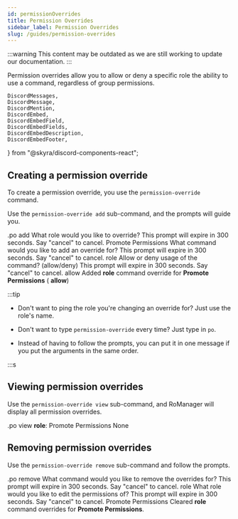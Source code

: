 ```yaml
---
id: permissionOverrides
title: Permission Overrides
sidebar_label: Permission Overrides
slug: /guides/permission-overrides
---
```


:::warning
This content may be outdated as we are still working to update our documentation.
:::

Permission overrides allow you to allow or deny a specific role the ability to use a command, regardless of group permissions.

	DiscordMessages,
	DiscordMessage,
	DiscordMention,
	DiscordEmbed,
	DiscordEmbedField,
	DiscordEmbedFields,
	DiscordEmbedDescription,
	DiscordEmbedFooter,
} from "@skyra/discord-components-react";

## Creating a permission override

To create a permission override, you use the `permission-override` command.

Use the `permission-override add` sub-command, and the prompts will guide you.

<DiscordMessages>
	<DiscordMessage>.po add</DiscordMessage>
	<DiscordMessage
		author="RoManager"
		verified={true}
		bot={true}
		avatar="https://cdn.discordapp.com/avatars/738035113815834746/9c943bdaadc550fc4d7af38c6d2bc8ba.png"
	>
		<DiscordEmbed embedTitle="Prompt" slot="embeds" color="#3498db">
			<DiscordEmbedDescription slot="description">
				What role would you like to override?
			</DiscordEmbedDescription>
			<DiscordEmbedFooter slot="footer">
				This prompt will expire in 300 seconds. Say "cancel" to cancel.
			</DiscordEmbedFooter>
		</DiscordEmbed>
	</DiscordMessage>
	<DiscordMessage>
		<DiscordMention>Promote Permissions</DiscordMention>
	</DiscordMessage>
	<DiscordMessage
		author="RoManager"
		verified={true}
		bot={true}
		avatar="https://cdn.discordapp.com/avatars/738035113815834746/9c943bdaadc550fc4d7af38c6d2bc8ba.png"
	>
		<DiscordEmbed embedTitle="Prompt" slot="embeds" color="#3498db">
			<DiscordEmbedDescription slot="description">
				What command would you like to add an override for?
			</DiscordEmbedDescription>
			<DiscordEmbedFooter slot="footer">
				This prompt will expire in 300 seconds. Say "cancel" to cancel.
			</DiscordEmbedFooter>
		</DiscordEmbed>
	</DiscordMessage>
	<DiscordMessage>role</DiscordMessage>
	<DiscordMessage
		author="RoManager"
		verified={true}
		bot={true}
		avatar="https://cdn.discordapp.com/avatars/738035113815834746/9c943bdaadc550fc4d7af38c6d2bc8ba.png"
	>
		<DiscordEmbed embedTitle="Prompt" slot="embeds" color="#3498db">
			<DiscordEmbedDescription slot="description">
				Allow or deny usage of the command? (allow/deny)
			</DiscordEmbedDescription>
			<DiscordEmbedFooter slot="footer">
				This prompt will expire in 300 seconds. Say "cancel" to cancel.
			</DiscordEmbedFooter>
		</DiscordEmbed>
	</DiscordMessage>
	<DiscordMessage>allow</DiscordMessage>
	<DiscordMessage
		author="RoManager"
		verified={true}
		bot={true}
		avatar="https://cdn.discordapp.com/avatars/738035113815834746/9c943bdaadc550fc4d7af38c6d2bc8ba.png"
	>
		Added <b>role</b> command override for <b>Promote Permissions</b> (
		<b>allow</b>)
	</DiscordMessage>
</DiscordMessages>
<br />

:::tip

- Don't want to ping the role you're changing an override for? Just use the role's name.

- Don't want to type `permission-override` every time? Just type in `po`.

- Instead of having to follow the prompts, you can put it in one message if you put the arguments in the same order.

:::s

## Viewing permission overrides

Use the `permission-override view` sub-command, and RoManager will display all permission overrides.

<DiscordMessages>
	<DiscordMessage>.po view</DiscordMessage>
	<DiscordMessage profile="RoManager">
		<DiscordEmbed
			embedTitle="Group Permission Overrides"
			slot="embeds"
			color="#3498db"
		>
			<DiscordEmbedFields slot="fields">
				<DiscordEmbedField fieldTitle="Allow">
					<b>role</b>: <DiscordMention>Promote Permissions</DiscordMention>
				</DiscordEmbedField>
				<DiscordEmbedField fieldTitle="Deny">None</DiscordEmbedField>
			</DiscordEmbedFields>
		</DiscordEmbed>
	</DiscordMessage>
</DiscordMessages>
<br />

## Removing permission overrides

Use the `permission-override remove` sub-command and follow the prompts.

<DiscordMessages>
	<DiscordMessage>.po remove</DiscordMessage>
	<DiscordMessage
		author="RoManager"
		verified={true}
		bot={true}
		avatar="https://cdn.discordapp.com/avatars/738035113815834746/9c943bdaadc550fc4d7af38c6d2bc8ba.png"
	>
		<DiscordEmbed embedTitle="Prompt" slot="embeds" color="#3498db">
			<DiscordEmbedDescription slot="description">
				What command would you like to remove the overrides for?
			</DiscordEmbedDescription>
			<DiscordEmbedFooter slot="footer">
				This prompt will expire in 300 seconds. Say "cancel" to cancel.
			</DiscordEmbedFooter>
		</DiscordEmbed>
	</DiscordMessage>
	<DiscordMessage>role</DiscordMessage>
	<DiscordMessage
		author="RoManager"
		verified={true}
		bot={true}
		avatar="https://cdn.discordapp.com/avatars/738035113815834746/9c943bdaadc550fc4d7af38c6d2bc8ba.png"
	>
		<DiscordEmbed embedTitle="Prompt" slot="embeds" color="#3498db">
			<DiscordEmbedDescription slot="description">
				What role would you like to edit the permissions of?
			</DiscordEmbedDescription>
			<DiscordEmbedFooter slot="footer">
				This prompt will expire in 300 seconds. Say "cancel" to cancel.
			</DiscordEmbedFooter>
		</DiscordEmbed>
	</DiscordMessage>
	<DiscordMessage>
		<DiscordMention>Promote Permissions</DiscordMention>
	</DiscordMessage>
	<DiscordMessage
		author="RoManager"
		verified={true}
		bot={true}
		avatar="https://cdn.discordapp.com/avatars/738035113815834746/9c943bdaadc550fc4d7af38c6d2bc8ba.png"
	>
		Cleared <b>role</b> command overrides for <b>Promote Permissions</b>.
	</DiscordMessage>
</DiscordMessages>
<br />
